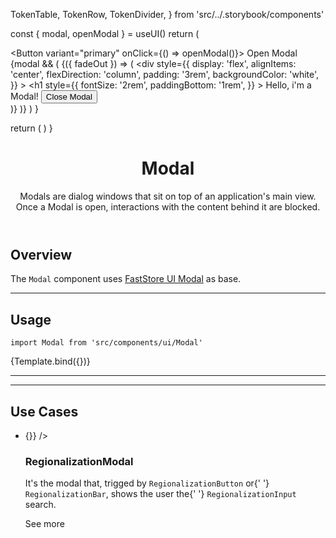 
  TokenTable,
  TokenRow,
  TokenDivider,
} from 'src/../.storybook/components'

<Meta title="Molecules/Modal" component={Modal} />

  const { modal, openModal } = useUI()
  return (
    <div>
      <Button variant="primary" onClick={() => openModal()}>
        Open Modal
      </Button>
      {modal && (
        <Modal>
          {({ fadeOut }) => (
            <div
              style={{
                display: 'flex',
                alignItems: 'center',
                flexDirection: 'column',
                padding: '3rem',
                backgroundColor: 'white',
              }}
            >
              <h1
                style={{
                  fontSize: '2rem',
                  paddingBottom: '1rem',
                }}
              >
                Hello, i'm a Modal!
              </h1>
              <Button onClick={fadeOut}>Close Modal</Button>
            </div>
          )}
        </Modal>
      )}
    </div>
  )
}

  return (
    <UIProvider>
      <ModalTemplate />
    </UIProvider>
  )
}

<header>

# Modal

Modals are dialog windows that sit on top of an application's main view. Once a Modal is open, interactions with the content behind it are blocked.

</header>

## Overview

The `Modal` component uses [FastStore UI Modal](https://www.faststore.dev/reference/ui/molecules/Modal) as base.

---

## Usage

`import Modal from 'src/components/ui/Modal'`

<Canvas>
  <Story name="Overview">{Template.bind({})}</Story>
</Canvas>

---

<TokenTable>
  <TokenRow token="--fs-modal-position-top" value="30vh" />
  <TokenRow token="--fs-modal-position-right" value="var(--fs-spacing-4)" />
  <TokenRow token="--fs-modal-position-left" value="var(--fs-spacing-4)" />
  <TokenRow
    token="--fs-modal-max-width"
    value="calc(var(--fs-grid-breakpoint-desktop) / 3)"
  />
  <TokenRow token="--fs-modal-min-height" value="var(--fs-spacing-5)" />
  <TokenRow token="--fs-modal-margin" value="auto" />
  <TokenRow token="--fs-modal-border-radius" value="var(--fs-spacing-0)" />
  <TokenDivider />
  <TokenRow token="--fs-modal-width-tablet" value="calc(100vw / 3)" />
  <TokenRow
    token="--fs-modal-min-width-tablet"
    value="calc(var(--fs-grid-breakpoint-desktop) / 3)"
  />
  <TokenDivider />
  <TokenRow
    token="--fs-modal-transition-timing"
    value="var(--fs-transition-timing)"
  />
  <TokenRow token="--fs-modal-transition-property" value="transform" />
  <TokenRow token="--fs-modal-transition-in-function" value="ease-in" />
  <TokenRow token="--fs-modal-transition-out-function" value="ease-out" />
</TokenTable>

---

## Use Cases

<section className="sbdocs-list">
  <ul className="sbdocs-ul-row">
    <li>
      <div>
        <UIProvider>
          <RegionalizationModalContent onClose={() => {}} />
        </UIProvider>
      </div>
      <article className="sbdocs-list-text">
        <h3>RegionalizationModal</h3>
        <p>
          It's the modal that, trigged by <code>RegionalizationButton</code> or{' '}
          <code>RegionalizationBar</code>, shows the user the{' '}
          <code>RegionalizationInput</code> search.
        </p>
        <ButtonLink
          variant="tertiary"
          href="../?path=/docs/features-regionalization-regionalizationmodal--overview"
          data-fs-button-size="small"
        >
          See more
          <Icon name="ArrowRight" width="18" height="18" weight="bold" />
        </ButtonLink>
      </article>
    </li>
  </ul>
</section>
